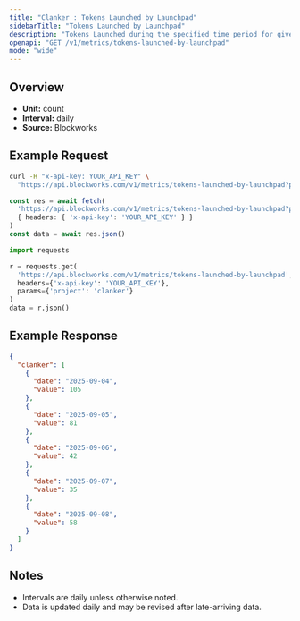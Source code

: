 ```yaml
---
title: "Clanker : Tokens Launched by Launchpad"
sidebarTitle: "Tokens Launched by Launchpad"
description: "Tokens Launched during the specified time period for given launchpad."
openapi: "GET /v1/metrics/tokens-launched-by-launchpad"
mode: "wide"
---
```


## Overview

- **Unit:** count
- **Interval:** daily
- **Source:** Blockworks

## Example Request

<CodeGroup>

```bash cURL
curl -H "x-api-key: YOUR_API_KEY" \
  "https://api.blockworks.com/v1/metrics/tokens-launched-by-launchpad?project=clanker"
```

```typescript TypeScript
const res = await fetch(
  'https://api.blockworks.com/v1/metrics/tokens-launched-by-launchpad?project=clanker',
  { headers: { 'x-api-key': 'YOUR_API_KEY' } }
)
const data = await res.json()
```

```python Python
import requests

r = requests.get(
  'https://api.blockworks.com/v1/metrics/tokens-launched-by-launchpad',
  headers={'x-api-key': 'YOUR_API_KEY'},
  params={'project': 'clanker'}
)
data = r.json()
```

</CodeGroup>

## Example Response

```json
{
  "clanker": [
    {
      "date": "2025-09-04",
      "value": 105
    },
    {
      "date": "2025-09-05",
      "value": 81
    },
    {
      "date": "2025-09-06",
      "value": 42
    },
    {
      "date": "2025-09-07",
      "value": 35
    },
    {
      "date": "2025-09-08",
      "value": 58
    }
  ]
}
```

## Notes
- Intervals are daily unless otherwise noted.
- Data is updated daily and may be revised after late-arriving data.
